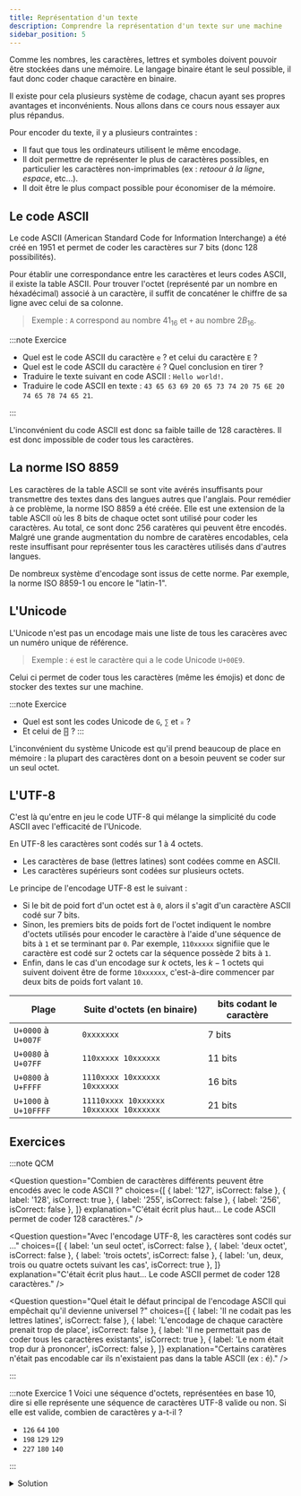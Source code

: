 ```yaml
---
title: Représentation d'un texte
description: Comprendre la représentation d'un texte sur une machine
sidebar_position: 5
---
```


Comme les nombres, les caractères, lettres et symboles doivent pouvoir être stockées dans une mémoire. Le langage binaire étant le seul possible, il faut donc coder chaque caractère en binaire.

Il existe pour cela plusieurs système de codage, chacun ayant ses propres avantages et inconvénients. Nous allons dans ce cours nous essayer aux plus répandus.

Pour encoder du texte, il y a plusieurs contraintes :
- Il faut que tous les ordinateurs utilisent le même encodage.
- Il doit permettre de représenter le plus de caractères possibles, en particulier les caractères non-imprimables (ex : *retoour à la ligne*, *espace*, etc...).
- Il doit être le plus compact possible pour économiser de la mémoire.

## Le code ASCII

Le code ASCII (American Standard Code for Information Interchange) a été créé en 1951 et permet de coder les caractères sur 7 bits (donc 128 possibilités).

Pour établir une correspondance entre les caractères et leurs codes ASCII, il existe la table ASCII.
Pour trouver l'octet (représenté par un nombre en héxadécimal) associé à un caractère, il suffit de concaténer le chiffre de sa ligne avec celui de sa colonne.

> Exemple : `A` correspond au nombre $41_{16}$ et `+` au nombre $2B_{16}$.

:::note Exercice

- Quel est le code ASCII du caractère `e` ? et celui du caractère `E` ?
- Quel est le code ASCII du caractère `é` ? Quel conclusion en tirer ?
- Traduire le texte suivant en code ASCII : `Hello world!`.
- Traduire le code ASCII en texte : `43 65 63 69 20 65 73 74 20 75 6E 20 74 65 78 74 65 21`.

:::

L'inconvénient du code ASCII est donc sa faible taille de 128 caractères. Il est donc impossible de coder tous les caractères.

## La norme ISO 8859

Les caractères de la table ASCII se sont vite avérés insuffisants pour transmettre des textes dans des langues autres que l'anglais.
Pour remédier à ce problème, la norme ISO 8859 a été créée. Elle est une extension de la table ASCII où les 8 bits de chaque octet sont utilisé pour coder les caractères.
Au total, ce sont donc 256 caratères qui peuvent être encodés. Malgré une grande augmentation du nombre de caratères encodables, cela reste insuffisant pour représenter tous les caractères utilisés dans d'autres langues.

De nombreux système d'encodage sont issus de cette norme. Par exemple, la norme ISO 8859-1 ou encore le "latin-1".

## L'Unicode

L'Unicode n'est pas un encodage mais une liste de tous les caracères avec un numéro unique de référence. 

> Exemple : `é` est le caractère qui a le code Unicode `U+00E9`.

Celui ci permet de coder tous les caractères (même les émojis) et donc de stocker des textes sur une machine.

:::note Exercice

- Quel est sont les codes Unicode de `G`, `∑` et `♕` ?
- Et celui de `🂃` ?
:::

L'inconvénient du système Unicode est qu'il prend beaucoup de place en mémoire : la plupart des caractères dont on 
a besoin peuvent se coder sur un seul octet.

## L'UTF-8

C'est là qu'entre en jeu le code UTF-8 qui mélange la simplicité du code ASCII avec l'efficacité de l'Unicode.

En UTF-8 les caractères sont codés sur 1 à 4 octets.
- Les caractères de base (lettres latines) sont codées comme en ASCII.
- Les caractères supérieurs sont codées sur plusieurs octets.

Le principe de l'encodage UTF-8 est le suivant :
- Si le bit de poid fort d'un octet est à `0`, alors il s'agit d'un caractère ASCII codé sur 7 bits.
- Sinon, les premiers bits de poids fort de l'octet indiquent le nombre d'octets utilisés pour encoder le caractère à l'aide d'une séquence de bits à `1` et se terminant par `0`. Par exemple, `110xxxxx` signifiie que le caractère est codé sur 2 octets car la séquence possède 2 bits à `1`.
- Enfin, dans le cas d'un encodage sur $k$ octets, les $k-1$ octets qui suivent doivent être de forme `10xxxxxx`, c'est-à-dire commencer par deux bits de poids fort valant `10`.

| Plage | Suite d'octets (en binaire) | bits codant le caractère |
| ----- | --------------------------- | ------------------------ |
| `U+0000` à `U+007F` | `0xxxxxxx` | 7 bits |
| `U+0080` à `U+07FF` | `110xxxxx 10xxxxxx` | 11 bits |
| `U+0800` à `U+FFFF` |  `1110xxxx 10xxxxxx 10xxxxxx` | 16 bits |
| `U+1000` à `U+10FFFF` |  `11110xxxx 10xxxxxx 10xxxxxx 10xxxxxx` | 21 bits |



## Exercices

:::note QCM

<Question
  question="Combien de caractères différents peuvent être encodés avec le code ASCII ?"
  choices={[
    { label: '127', isCorrect: false },
    { label: '128', isCorrect: true },
    { label: '255', isCorrect: false },
    { label: '256', isCorrect: false },
  ]}
  explanation="C'était écrit plus haut... Le code ASCII permet de coder 128 caractères."
/>

<Question
  question="Avec l'encodage UTF-8, les caractères sont codés sur ..."
  choices={[
    { label: 'un seul octet', isCorrect: false },
    { label: 'deux octet', isCorrect: false },
    { label: 'trois octets', isCorrect: false },
    { label: 'un, deux, trois ou quatre octets suivant les cas', isCorrect: true },
  ]}
  explanation="C'était écrit plus haut... Le code ASCII permet de coder 128 caractères."
/>

<Question
  question="Quel était le défaut principal de l'encodage ASCII qui empêchait qu'il devienne universel ?"
  choices={[
    { label: 'Il ne codait pas les lettres latines', isCorrect: false },
    { label: 'L\'encodage de chaque caractère prenait trop de place', isCorrect: false },
    { label: 'Il ne permettait pas de coder tous les caractères existants', isCorrect: true },
    { label: 'Le nom était trop dur à prononcer', isCorrect: false },
  ]}
  explanation="Certains caratères n'était pas encodable car ils n'existaient pas dans la table ASCII (ex : é)."
/>

:::

:::note Exercice 1
Voici une séquence d'octets, représentées en base 10, dire si elle représente une séquence de caractères UTF-8 valide ou non. Si elle est valide, combien de caractères y a-t-il ?

- `126` `64` `100`
- `198` `129` `129`
- `227` `180` `140`

:::

<details>
  <summary>Solution</summary>
  <ol>
    <li>
        La séquence est valide car chaque octets est inféreieur à 127, ils resprésentent chacun un caractère ASCII. 
        La séquence fait donc 3 caractères.
    </li>
    <li>
        On a $198 = 128 + 64 + 4+ 2 = 1100 0110_2$ et $129 = 128 + 1 = 1000 0001_2$. Le premier octet indique un encodage sur 2 octets. 
        Le deuxième octet est bien un octet intermédiaire. Mais le troisième octet l'est aussi donc la séquence est invalide.
    </li>
    <li>
        On $227 = 128 + 64 + 32 + 2 + 1 = 1110 0011_2$ (début d'encodage sur 3 octets), 
        $180 = 128 + 32 + 16 + 4 = 1011 0100_2$ (octet intermédiaire) et 
        $140 = 128 + 8 + 2 = 1000 1100_2$ (dernier octet intermédiaire). La séquence est valide est fait donc 1 caractère.
    </li>
  </ol>
</details>